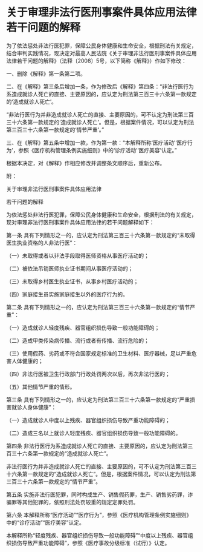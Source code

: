 # 关于审理非法行医刑事案件具体应用法律若干问题的解释

  

为了依法惩处非法行医犯罪，保障公民身体健康和生命安全，根据刑法有关规定，结合审判实践情况，现决定对最高人民法院《关于审理非法行医刑事案件具体应用法律若干问题的解释》（法释〔2008〕5号，以下简称《解释》）作如下修改：

一、删除《解释》第一条第二项。

二、在《解释》第三条后增加一条，作为修改后《解释》第四条：“非法行医行为系造成就诊人死亡的直接、主要原因的，应认定为刑法第三百三十六条第一款规定的‘造成就诊人死亡’。

“非法行医行为并非造成就诊人死亡的直接、主要原因的，可不认定为刑法第三百三十六条第一款规定的‘造成就诊人死亡’。但是，根据案件情况，可以认定为刑法第三百三十六条第一款规定的‘情节严重’。”

三、在《解释》第五条中增加一款，作为第一款：“本解释所称‘医疗活动’‘医疗行为’，参照《医疗机构管理条例实施细则》中的‘诊疗活动’‘医疗美容’认定。”

根据本决定，对《解释》作相应修改并调整条文顺序后，重新公布。

附：

关于审理非法行医刑事案件具体应用法律

若干问题的解释

为依法惩处非法行医犯罪，保障公民身体健康和生命安全，根据刑法的有关规定，现对审理非法行医刑事案件具体应用法律的若干问题解释如下：

第一条 具有下列情形之一的，应认定为刑法第三百三十六条第一款规定的“未取得医生执业资格的人非法行医”：

（一）未取得或者以非法手段取得医师资格从事医疗活动的；

（二）被依法吊销医师执业证书期间从事医疗活动的；

（三）未取得乡村医生执业证书，从事乡村医疗活动的；

（四）家庭接生员实施家庭接生以外的医疗行为的。

第二条 具有下列情形之一的，应认定为刑法第三百三十六条第一款规定的“情节严重”：

（一）造成就诊人轻度残疾、器官组织损伤导致一般功能障碍的；

（二）造成甲类传染病传播、流行或者有传播、流行危险的；

（三）使用假药、劣药或不符合国家规定标准的卫生材料、医疗器械，足以严重危害人体健康的；

（四）非法行医被卫生行政部门行政处罚两次以后，再次非法行医的；

（五）其他情节严重的情形。

第三条 具有下列情形之一的，应认定为刑法第三百三十六条第一款规定的“严重损害就诊人身体健康”：

（一）造成就诊人中度以上残疾、器官组织损伤导致严重功能障碍的；

（二）造成三名以上就诊人轻度残疾、器官组织损伤导致一般功能障碍的。

第四条 非法行医行为系造成就诊人死亡的直接、主要原因的，应认定为刑法第三百三十六条第一款规定的“造成就诊人死亡”。

非法行医行为并非造成就诊人死亡的直接、主要原因的，可不认定为刑法第三百三十六条第一款规定的“造成就诊人死亡”。但是，根据案件情况，可以认定为刑法第三百三十六条第一款规定的“情节严重”。

第五条 实施非法行医犯罪，同时构成生产、销售假药罪，生产、销售劣药罪，诈骗罪等其他犯罪的，依照刑法处罚较重的规定定罪处罚。

第六条 本解释所称“医疗活动”“医疗行为”，参照《医疗机构管理条例实施细则》中的“诊疗活动”“医疗美容”认定。

本解释所称“轻度残疾、器官组织损伤导致一般功能障碍”“中度以上残疾、器官组织损伤导致严重功能障碍”，参照《医疗事故分级标准（试行）》认定。